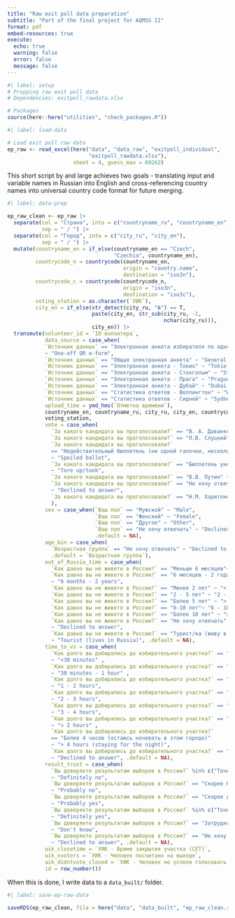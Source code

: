 ```yaml
---
title: "Raw exit poll data preparation"
subtitle: "Part of the final project for AQMSS II"
format: pdf
embed-resources: true
execute: 
  echo: true
  warning: false
  error: false
  message: false
---
```


```r
#| label: setup
# Prepping raw exit poll data
# Dependencies: exitpoll_rawdata.xlsx

# Packages
source(here::here("utilities", "check_packages.R"))
```

```r
#| label: load-data

# Load exit poll raw data
ep_raw <- read_excel(here("data", "data_raw", "exitpoll_individual", 
                          "exitpoll_rawdata.xlsx"), 
                     sheet = 4, guess_max = 69262)
```

This short script by and large achieves two goals - translating input and variable names in Russian into English and cross-referencing country names into universal country code format for future merging.

```r
#| label: data-prep

ep_raw_clean <- ep_raw |> 
  separate(col = "Страна", into = c("countryname_ru", "countryname_en"),
           sep = " / ") |> 
  separate(col = "Город", into = c("city_ru", "city_en"), 
           sep = " / ") |> 
  mutate(countryname_en = if_else(countryname_en == "Czech", 
                                  "Czechia", countryname_en),
         countrycode_n = countrycode(countryname_en, 
                                     origin = "country.name", 
                                     destination = "iso3n"),
         countrycode_c = countrycode(countrycode_n, 
                                     origin = "iso3n", 
                                     destination = "iso3c"),
         voting_station = as.character(`УИК`),
         city_en = if_else(str_detect(city_ru, "№") == T, 
                           paste(city_en, str_sub(city_ru, -1, 
                                                  nchar(city_ru))),
                           city_en)) |> 
  transmute(volunteer_id = `ID волонтера`,
            data_source = case_when(
            `Источник данных` == "Электронная анкета избирателя по одноразовым QR кодам"
            ~ "One-off QR e-form",
            `Источник данных` == "Общая электронная анкета" ~ "General e-form",
            `Источник данных` == "Электронная анкета - Токио" ~ "Tokio e-form",
            `Источник данных` == "Электронная анкета - Стокгольм" ~ "Stockholm e-form",
            `Источник данных` == "Электронная анкета - Прага" ~ "Prague e-form",
            `Источник данных` == "Электронная анкета - Дубай" ~ "Dubai e-form",
            `Источник данных` == "Статистика ответов - Веллингтон" ~ "Wellington e-form",
            `Источник данных` == "Статистика ответов - Сидней" ~ "Sydney e-form"),
            upload_time = ymd_hms(`Отметка времени`),
            countryname_en, countryname_ru, city_ru, city_en, countrycode_c, countrycode_n,
            voting_station, 
            vote = case_when(
              `За какого кандидата вы проголосовали?` == "В. А. Даванков" ~ "Davankov",
              `За какого кандидата вы проголосовали?` == "Л.В. Слуцкий" ~ "Slutsky",
              `За какого кандидата вы проголосовали?`
              == "Недействительный бюллетень (ни одной галочки, несколько галочек)"
              ~ "Spoiled ballot",
              `За какого кандидата вы проголосовали?` == "Бюллетень унесён/выброшен/порван"
              ~ "Tore up/took",
              `За какого кандидата вы проголосовали?` == "В.В. Путин" ~ "Putin",
              `За какого кандидата вы проголосовали?` == "Не хочу отвечать"
              ~ "Declined to answer",
              `За какого кандидата вы проголосовали?` == "Н.М. Харитонов" ~ "Haritonov"
              ),
            sex = case_when(`Ваш пол` == "Мужской" ~ "Male",
                            `Ваш пол` == "Женский" ~ "Female",
                            `Ваш пол` == "Другое" ~ "Other",
                            `Ваш пол` == "Не хочу отвечать" ~ "Declined to answer",
                            .default = NA),
            age_bin = case_when(
              `Возрастная группа` == "Не хочу отвечать" ~ "Declined to answer",
              .default = `Возрастная группа`),
            out_of_Russia_time = case_when(
              `Как давно вы не живете в России?` == "Меньше 6 месяцев"~ "< 6 months",
              `Как давно вы не живете в России?` == "6 месяцев - 2 года (после февраля 2022)"
              ~ "6 months - 2 years",
              `Как давно вы не живете в России?` == "Менее 2 лет" ~ "< 2 years",
              `Как давно вы не живете в России?` == "2 - 5 лет" ~ "2 - 5 years",
              `Как давно вы не живете в России?` == "Более 5 лет" ~ "> 5 years",
              `Как давно вы не живете в России?` == "6-10 лет"~ "6 - 10 years",
              `Как давно вы не живете в России?` == "Более 10 лет" ~ "> 10 years",
              `Как давно вы не живете в России?` == "Не хочу отвечать"
              ~ "Declined to answer",
              `Как давно вы не живете в России?` == "Турист/ка (живу в РФ)"
              ~ "Tourist (lives in Russia)", .default = NA),
            time_to_vs = case_when(
              `Как долго вы добирались до избирательного участка?` == "<30 минут" 
              ~ "<30 minutes" ,
              `Как долго вы добирались до избирательного участка?` == "30 мин - 1 час" 
              ~ "30 minutes - 1 hour" ,
              `Как долго вы добирались до избирательного участка?` == "1 - 2 часа"
              ~ "1 - 2 hours",
              `Как долго вы добирались до избирательного участка?` == "2 - 3 часа"
              ~ "2 - 3 hours",
              `Как долго вы добирались до избирательного участка?` == "3 - 4 часа"
              ~ "3 - 4 hours",
              `Как долго вы добирались до избирательного участка?` == "Более 2 часов"
              ~ "> 2 hours" ,
              `Как долго вы добирались до избирательного участка?`
              == "Более 4 часов (остаюсь ночевать в этом городе)"
              ~ "> 4 hours (staying for the night)",
              `Как долго вы добирались до избирательного участка?` == "Не хочу отвечать"
              ~ "Declined to answer", .default = NA),
            result_trust = case_when(
              `Вы доверяете результатам выборов в России?` %in% c("Точно нет", "Точно НЕТ")
              ~ "Definitely no",
              `Вы доверяете результатам выборов в России?` == "Скорее НЕ доверяю"
              ~ "Probably no",
              `Вы доверяете результатам выборов в России?` == "Скорее доверяю"
              ~ "Probably yes",
              `Вы доверяете результатам выборов в России?` %in% c("Точно да", "Точно ДА")
              ~ "Definitely yes",
              `Вы доверяете результатам выборов в России?` == "Затрудняюсь ответить"
              ~ "Don't know",
              `Вы доверяете результатам выборов в России?` == "Не хочу отвечать"
              ~ "Declined to answer", .default = NA),
            uik_closetime = `УИК - Время закрытия участка (CET)`,
            uik_nvoters = `УИК - Человек посчитано на выходе`,
            uik_didntvote_closed = `УИК - Человек не успели голосовать до закрытия`,
            id = row_number())
```

When this is done, I write data to a `data_built/` folder. 

```r
#| label: save-ep-raw-data

saveRDS(ep_raw_clean, file = here("data", "data_built", "ep_raw_clean.rds"))
```

